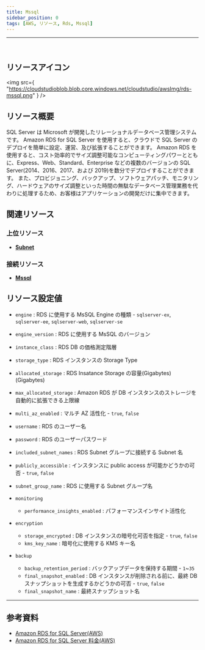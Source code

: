 ```yaml
---
title: Mssql
sidebar_position: 0
tags: [AWS, リソース, Rds, Mssql]
---
```


<hr />
<br />

## リソースアイコン

<img
    src={
        "https://cloudstudioblob.blob.core.windows.net/cloudstudio/awsImg/rds-mssql.png"
    }
/>

## リソース概要

SQL Server は Microsoft が開発したリレーショナルデータベース管理システムです。
Amazon RDS for SQL Server を使用すると、クラウドで SQL Server のデプロイを簡単に設定、運営、及び拡張することができます。
Amazon RDS を使用すると、コスト効率的でサイズ調整可能なコンピューティングパワーとともに、Express、Web、Standard、Enterprise などの複数のバージョンの SQL Server(2014、2016、2017、および 2019)を数分でデプロイすることができます。
また、プロビジョニング、バックアップ、ソフトウェアパッチ、モニタリング、ハードウェアのサイズ調整といった時間の無駄なデータベース管理業務を代わりに処理するため、お客様はアプリケーションの開発だけに集中できます。

## 関連リソース

### 上位リソース

-   [**Subnet**](https://docs.cstudio.app/ja/docs/resource/aws/Vpc/Subnet)

### 接続リソース

-   [**Mssql**](https://docs.cstudio.app/ja/docs/resource/aws/Rds/Mssql)

## リソース設定値

-   `engine` : RDS に使用する MsSQL Engine の種類 - `sqlserver-ex`, `sqlserver-ee`, `sqlserver-web`, `sqlserver-se`
-   `engine_version` : RDS に使用する MsSQL のバージョン
-   `instance_class` : RDS DB の価格測定階層
-   `storage_type` : RDS インスタンスの Storage Type
-   `allocated_storage` : RDS Insatance Storage の容量(Gigabytes) (Gigabytes)
-   `max_allocated_storage` : Amazon RDS が DB インスタンスのストレージを自動的に拡張できる上限線
-   `multi_az_enabled` : マルチ AZ 活性化 - `true`, `false`
-   `username` : RDS のユーザー名
-   `password` : RDS のユーザーパスワード
-   `included_subnet_names` : RDS Subnet グループに接続する Subnet 名
-   `publicly_accessible` : インスタンスに public access が可能かどうかの可否 - `true`, `false`
-   `subnet_group_name` : RDS に使用する Subnet グループ名

-   `monitoring`
    -   `performance_insights_enabled` : パフォーマンスインサイト活性化
-   `encryption`
    -   `storage_encrypted` : DB インスタンスの暗号化可否を指定 - `true`, `false`
    -   `kms_key_name` : 暗号化に使用する KMS キー名
-   `backup`
    -   `backup_retention_period` : バックアップデータを保持する期間 - `1`~`35`
    -   `final_snapshot_enabled` : DB インスタンスが削除される前に、最終 DB スナップショットを生成するかどうかの可否 - `true`, `false`
    -   `final_snapshot_name` : 最終スナップショット名

---

## 参考資料

-   [Amazon RDS for SQL Server(AWS)](https://aws.amazon.com/ko/rds/sqlserver/)
-   [Amazon RDS for SQL Server 料金(AWS)](https://aws.amazon.com/ko/rds/sqlserver/pricing/?nc=sn&loc=4)
